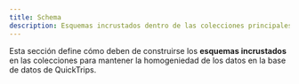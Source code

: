 ```yaml
---
title: Schema
description: Esquemas incrustados dentro de las colecciones principales.
---
```


Esta sección define cómo deben de construirse los **esquemas incrustados** en las colecciones para mantener la homogeniedad de los datos en la base de datos de QuickTrips.

<Outlet path="/database/schemas" />